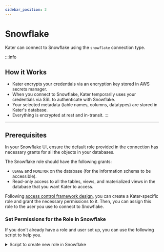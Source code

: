 ```yaml
---
sidebar_position: 2
---
```


# Snowflake

Kater can connect to Snowflake using the `snowflake` connection type.

:::info
## How it Works
* Kater encrypts your credentials via an encryption key stored in AWS secrets manager. 
* When you connect to Snowflake, Kater temporarily uses your credentials via SSL to authenticate with Snowflake.  
* Your selected metadata (table names, columns, datatypes) are stored in Kater's database. 
* Everything is encrypted at rest and in-transit. 
:::

----

## Prerequisites
In your Snowflake UI, ensure the default role provided in the connection has necessary grants for all the objects in your databases.

The Snowflake role should have the following grants:
- `USAGE` and `MONITOR` on the database (for the information schema to be accessible).
- Read-only access to all the tables, views, and materialized views in the database that you want Kater to access.

Following [access control framework design](../../blog/Access%20Control%20Framework%20Design), you can create a Kater-specific role and grant the necessary permissions to it. Then, you can assign this role to the user you use to connect to Snowflake.

### Set Permissions for the Role in Snowflake
If you don't already have a role and user set up, you can use the following script to help you.

<details>
<summary>Script to create new role in Snowflake</summary>
<p>
Replace variables with appropriate names.
```sql
SET user_username='username';
SET user_password='password';
SET warehouse_size='warehouse_size';
SET warehouse_name='warehouse_name';
SET access_role='name_of_access_role';
SET functional_role='name_of_functional_role';
SET database_name='database_name';

-- Set role for grants
USE ROLE USERADMIN;

-- Create the roles
CREATE ROLE IF NOT EXISTS identifier($access_role);
CREATE ROLE IF NOT EXISTS identifier($functional_role);

-- Create user and grant access to functional role. Grant functional role access to access role.
CREATE USER IF NOT EXISTS identifier($user_username) PASSWORD=$user_password DEFAULT_ROLE=$functional_role;
GRANT ROLE identifier($access_role) TO ROLE identifier($functional_role);
GRANT ROLE identifier($functional_role) TO USER identifier($user_username);

-- Create database if not exists
CREATE DATABASE IF NOT EXISTS identifier($database_name);

-- Grant metadata privileges to database to be monitored
GRANT USAGE,MONITOR ON DATABASE identifier($database_name) TO ROLE identifier($access_role);
GRANT USAGE,MONITOR ON ALL SCHEMAS IN DATABASE identifier($database_name) TO ROLE identifier($access_role);

-- Grant metadata privileges to future objects in database to be monitored
GRANT USAGE,MONITOR ON FUTURE SCHEMAS IN DATABASE identifier($database_name) TO ROLE identifier($access_role);

-- Grant permissions to use the new warehouse
GRANT SELECT ON WAREHOUSE identifier($warehouse_name) TO ROLE identifier($access_role);

-- Grant permissions for current objects in database to access role
GRANT ALL ON ALL SCHEMAS IN DATABASE identifier($database_name) TO ROLE identifier($access_role);
GRANT ALL ON ALL TABLES IN DATABASE identifier($database_name) TO ROLE identifier($access_role);
GRANT ALL ON ALL VIEWS IN DATABASE identifier($database_name) TO ROLE identifier($access_role);
GRANT ALL ON ALL MATERIALIZED VIEWS IN DATABASE identifier($database_name) TO ROLE identifier($access_role);

-- Grant permissions for future objects in database to access role
GRANT ALL ON FUTURE SCHEMAS IN DATABASE identifier($database_name) TO ROLE identifier($access_role);
GRANT ALL ON FUTURE TABLES IN DATABASE identifier($database_name) TO ROLE identifier($access_role);
GRANT ALL ON FUTURE VIEWS IN DATABASE identifier($database_name) TO ROLE identifier($access_role);
GRANT ALL ON FUTURE MATERIALIZED VIEWS IN DATABASE identifier($database_name) TO ROLE identifier($access_role);
```

</p>
</details>

----

## Connect to Kater
Once your Snowflake role and user is ready, go to your Kater Portal and follow these steps to connect to Snowflake.

### 1. Click on the `Connect` tab on the sidebar.

<div style={{ display: "flex", justifyContent: "center", padding: "2rem 0 3rem 0" }}>
    <img src={require("../../static/img/ConnectSidebar.png").default} width="150" />
</div>

### 2. Under `Data Store`, select `Snowflake`.

<div style={{ display: "flex", justifyContent: "center", padding: "2rem 0 3rem 0" }}>
    <img src={require("../../static/img/DataStore_SNOWFLAKE.png").default} width="900" />
</div>

### 3. Add your Snowflake credentials.
Click `Test Connection` to test, and click `Save Connection` to save. 

### 4. Go to the `Metadata` tab on the top left.
<div style={{ display: "flex", justifyContent: "center", padding: "2rem 0 3rem 0" }}>
    <img src={require("../../static/img/Metadata_tab.png").default} width="400" />
</div>

### 5. Select the databases, schemas, and tables you want Kater to have access to. 
:::note
The tables you do not select will not be parsed and will not be available in Kater.
:::
<div style={{ display: "flex", justifyContent: "center", padding: "2rem 0 3rem 0" }}>
    <img src={require("../../static/img/SelectTablesDW.png").default} width="400" />
</div>

### 6. Click `Save and Process Metadata`. 
:::tip 
To import new tables, click the `Refresh` button on the bottom to retrieve new metadata.
<div style={{ display: "flex", justifyContent: "center", padding: "1rem 0 1rem 0" }}>
    <img src={require("../../static/img/retrieve_metadata.png").default} width="300" />
</div>
:::

### 7. You should see the tables being processed on the right, with 2 background jobs running: 
* **Description Generator:** We use AI to auto-generate descriptions for you where we haven't already found dbt descriptions for. 
* **Profiler:** For all varchar columns, we obtain a sample of data. For all numeric columns, we profile a min/max.

<div style={{ display: "flex", justifyContent: "center", padding: "1rem 0 3rem 0" }}>
    <img src={require("../../static/img/all_tables.png").default} width="1000" />
</div>

### 8. You're ready to [create a Persona](../personas/) so you can add these tables to a team.